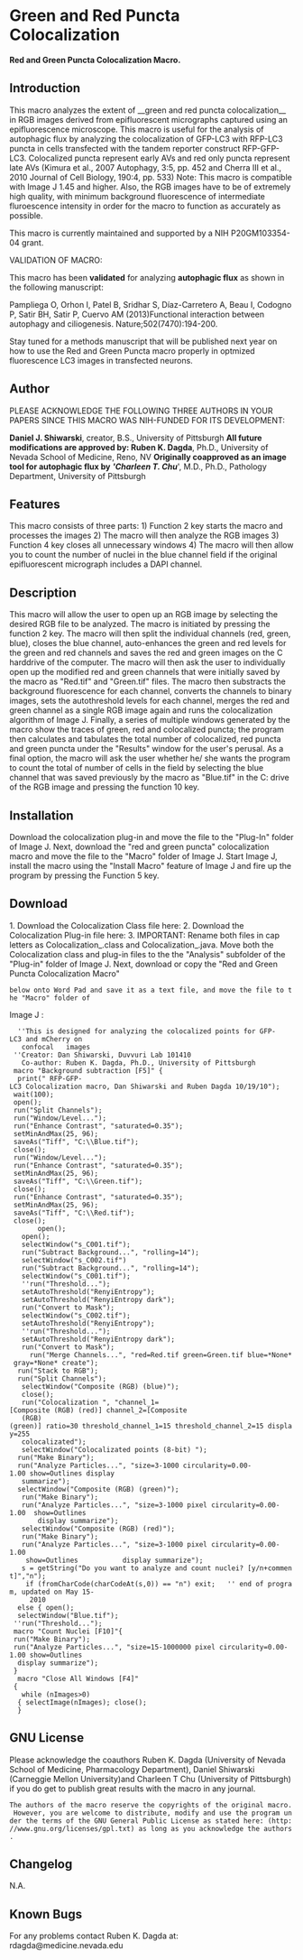= Green and Red Puncta Colocalization =
'''Red and Green Puncta Colocalization Macro. 
'''
== Introduction ==
This macro analyzes the extent of __green and red puncta colocalization__ in RGB images derived from epifluorescent micrographs captured using an epifluorescence microscope. This macro is useful for the analysis of autophagic flux by analyzing the colocalization of GFP-LC3 with RFP-LC3 puncta in cells transfected with the tandem reporter construct RFP-GFP-LC3. Colocalized puncta represent   early AVs and red only puncta represent late AVs (Kimura et al., 2007 Autophagy, 3:5, pp. 452 and Cherra III et al., 2010 Journal of Cell Biology, 190:4, pp. 533)
Note: This macro is compatible with Image J 1.45 and higher.
Also, the RGB images have to be of extremely high quality, with minimum background fluorescence of intermediate fluroescence intensity in order for the macro to function as accurately as possible.

This macro is currently maintained and supported by a NIH P20GM103354-04 grant.

VALIDATION OF MACRO: 

This macro has been '''validated''' for analyzing '''autophagic flux''' as shown in the following manuscript:

Pampliega O, Orhon I, Patel B, Sridhar S, Díaz-Carretero A, Beau I, Codogno P, Satir BH, Satir P, Cuervo AM (2013)Functional interaction between autophagy and ciliogenesis.  Nature;502(7470):194-200.  
 

Stay tuned for a methods manuscript that will be published next year on how to use the Red and Green Puncta macro properly in optmized fluorescence LC3 images in transfected neurons.
== Author ==
PLEASE ACKNOWLEDGE THE FOLLOWING THREE AUTHORS IN YOUR PAPERS SINCE THIS MACRO WAS NIH-FUNDED FOR ITS DEVELOPMENT:

'''Daniel J. Shiwarski''', creator, B.S., University of Pittsburgh
'''All future modifications are approved by: Ruben K. Dagda''', Ph.D., University of Nevada School of Medicine, Reno, NV
'''Originally coapproved as an image tool for autophagic flux by''' ''''''Charleen T. Chu'''''', M.D., Ph.D., Pathology Department, University of Pittsburgh

== Features ==
This macro consists of three parts:
1) Function 2 key starts the macro and processes the images
2) The macro will then analyze the RGB images
3) Function 4 key closes all unnecessary windows
4) The macro will then allow you to count the number of nuclei in the blue channel field if the original epifluorescent micrograph includes a DAPI channel.

== Description ==
This macro will allow the user to open up an RGB image by selecting the desired RGB file to be analyzed. The macro is initiated by pressing the function 2 key. The macro will then split the individual channels (red, green, blue), closes the blue channel, auto-enhances the green and red levels for the green and red channels and saves the red and green images on the C harddrive of the computer. The macro will then ask the user to individually open up the modified red and green channels that were initially saved by the macro as "Red.tif" and "Green.tif" files. The macro then substracts the background fluorescence for each channel, converts the channels to binary images, sets the autothreshold levels for each channel, merges the red and green channel as a single RGB image again and runs the colocalization algorithm of Image J. Finally, a series of multiple windows generated by the macro show the traces of green, red and colocalized puncta; the program then calculates and tabulates the total number of  colocalized, red puncta and green puncta under the "Results" window for the user's perusal.
As a final option, the macro will ask the user whether he/ she wants the program to count the total of number of cells in the field by selecting the blue channel that was saved previously by the macro as "Blue.tif" in the C: drive of the RGB image and pressing the function 10 key.

== Installation ==
Download the colocalization plug-in and move the file to the "Plug-In" folder of Image J. Next, download the "red and green puncta" colocalization macro and move the file to the "Macro" folder of Image J. Start Image J, install the macro using the "Install Macro" feature of Image J and fire up the program by pressing the Function 5 key.


== Download ==
1. Download the Colocalization Class file here:{{:plugin:analysis:colocalization_analysis_macro_for_red_and_green_puncta:colocalization_.class|}}
2.  Download the Colocalization Plug-in file here:
{{:plugin:analysis:colocalization_analysis_macro_for_red_and_green_puncta:colocalization_.java|}}
3. IMPORTANT: Rename both files in cap letters as Colocalization_.class and Colocalization_.java. Move both the Colocalization class and plug-in files to the the "Analysis" subfolder of the "Plug-in" folder of Image J. Next, download or copy the "Red and Green Puncta Colocalization Macro"
 below onto Word Pad and save it as a text file, and move the file to the "Macro" folder of 
Image J {{:plugin:analysis:colocalization_analysis_macro_for_red_and_green_puncta:red_and_green_puncta_image_j_website._enhancedtxt.txt|}}:

   ''This is designed for analyzing the colocalized points for GFP-LC3 and mCherry on 
    confocal   images 
  ''Creator: Dan Shiwarski, Duvvuri Lab 101410
    Co-author: Ruben K. Dagda, Ph.D., University of Pittsburgh
  macro "Background subtraction [F5]" {
   print(" RFP-GFP-LC3 Colocalization macro, Dan Shiwarski and Ruben Dagda 10/19/10");
  wait(100); 
  open();
  run("Split Channels");
  run("Window/Level...");
  run("Enhance Contrast", "saturated=0.35");
  setMinAndMax(25, 96);
  saveAs("Tiff", "C:\\Blue.tif");
  close();
  run("Window/Level...");
  run("Enhance Contrast", "saturated=0.35");
  setMinAndMax(25, 96);
  saveAs("Tiff", "C:\\Green.tif");
  close();
  run("Enhance Contrast", "saturated=0.35");
  setMinAndMax(25, 96);
  saveAs("Tiff", "C:\\Red.tif");
  close();    
        open();
	open();
	selectWindow("s_C001.tif");
	run("Subtract Background...", "rolling=14");
	selectWindow("s_C002.tif")
	run("Subtract Background...", "rolling=14");
	selectWindow("s_C001.tif");
	''run("Threshold...");
	setAutoThreshold("RenyiEntropy");
	setAutoThreshold("RenyiEntropy dark");
	run("Convert to Mask");
	selectWindow("s_C002.tif");
	setAutoThreshold("RenyiEntropy");
	''run("Threshold...");
	setAutoThreshold("RenyiEntropy dark");
	run("Convert to Mask");
      run("Merge Channels...", "red=Red.tif green=Green.tif blue=*None* gray=*None* create");
   run("Stack to RGB");
   run("Split Channels");
    selectWindow("Composite (RGB) (blue)");
    close();
    run("Colocalization ", "channel_1=[Composite (RGB) (red)] channel_2=[Composite 
    (RGB)(green)] ratio=30 threshold_channel_1=15 threshold_channel_2=15 display=255           
    colocalizated");
    selectWindow("Colocalizated points (8-bit) ");
   run("Make Binary");
   run("Analyze Particles...", "size=3-1000 circularity=0.00-1.00 show=Outlines display    
    summarize");
   selectWindow("Composite (RGB) (green)");
    run("Make Binary");
    run("Analyze Particles...", "size=3-1000 pixel circularity=0.00-1.00  show=Outlines     
        display summarize");
    selectWindow("Composite (RGB) (red)");
    run("Make Binary");
    run("Analyze Particles...", "size=3-1000 pixel circularity=0.00-1.00  
     show=Outlines           display summarize"); 
    s = getString("Do you want to analyze and count nuclei? [y/n+comment]","n");
     if (fromCharCode(charCodeAt(s,0)) == "n") exit;   '' end of program, updated on May 15-
      2010
   else { open();
   selectWindow("Blue.tif");
  ''run("Threshold...");
  macro "Count Nuclei [F10]"{
  run("Make Binary");
  run("Analyze Particles...", "size=15-1000000 pixel circularity=0.00-1.00 show=Outlines     
   display summarize");
  }  
   macro "Close All Windows [F4]" 
  { 
    while (nImages>0) 
   { selectImage(nImages); close(); 
   }
== GNU License ==
Please acknowledge the coauthors Ruben K. Dagda (University of Nevada School of Medicine, Pharmacology Department),  Daniel Shiwarski (Carneggie Mellon University)and Charleen T Chu (University of Pittsburgh) if you do get to publish great results with the macro in any journal.

 The authors of the macro reserve the copyrights of the original macro. However, you are welcome to distribute, modify and use the program under the terms of the GNU General Public License as stated here: (http://www.gnu.org/licenses/gpl.txt) as long as you acknowledge the authors.

{{:plugin:analysis:colocalization_analysis_macro_for_red_and_green_puncta:gfdl-logo-small.png|}}
== Changelog ==
N.A.

== Known Bugs ==
For any problems contact Ruben K. Dagda at: rdagda@medicine.nevada.edu

